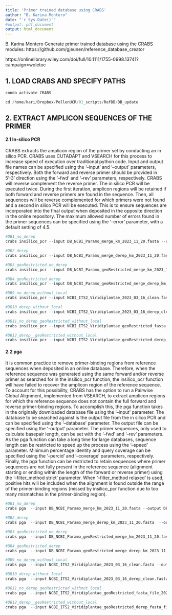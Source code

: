 ```yaml
---
title: 'Primer trained database using CRABS'
author: "B. Karina Montero"
date: "`r Sys.Date()`"
#output: pdf_document
output: html_document
---
```



B. Karina Montero
Generate primer trained database using the CRABS modules: https://github.com/gjeunen/reference_database_creator

https://onlinelibrary.wiley.com/doi/full/10.1111/1755-0998.13741?campaign=woletoc


## 1. LOAD CRABS AND SPECIFY PATHS

```r

conda activate CRABS

cd /home/kari/Dropbox/PollenUCR/01_scripts/RefDB/DB_update


 ```


## 2. EXTRACT AMPLICON SEQUENCES OF THE PRIMER


#### 2.1 In-silico PCR
CRABS extracts the amplicon region of the primer set by conducting an in silico PCR. CRABS uses CUTADAPT and VSEARCH for this process to increase speed of execution over traditional python code. Input and output file names can be specified using the '--input' and '--output' parameters, respectively. Both the forward and reverse primer should be provided in 5'-3' direction using the '--fwd' and '--rev' parameters, respectively. CRABS will reverse complement the reverse primer. The in silico PCR will be executed twice. During the first iteration, amplicon regions will be retained if both forward and reverse primers are found in the sequence. Then, all sequences will be reverse complemented for which primers were not found and a second in silico PCR will be executed. This is to ensure sequences are incorporated into the final output when deposited in the opposite direction in the online repository. The maximum allowed number of errors found in the primer sequences can be specified using the '--error' parameter, with a default setting of 4.5.

```r

#DB1_no_derep
crabs insilico_pcr --input DB_NCBI_Paramo_merge_km_2023_11_20.fasta --output DB_NCBI_Paramo_merge_km_2023_11_20_extract_insilico.fasta --fwd YGACTCTCGGCAACGGATA --rev CCGCTTAKTGATATGCTTAAA --error 4.5

#DB2_derep
crabs insilico_pcr --input DB_NCBI_Paramo_merge_derep_km_2023_11_20.fasta --output DB_NCBI_Paramo_merge_derep_km_2023_11_20_extract_insilico.fasta --fwd YGACTCTCGGCAACGGATA --rev CCGCTTAKTGATATGCTTAAA --error 4.5

#DB3_geoRestricted_no_derep
crabs insilico_pcr --input DB_NCBI_Paramo_geoRestricted_merge_km_2023_11_20.fasta --output DB_NCBI_Paramo_geoRestricted_merge_km_2023_11_20_extract_insilico.fasta --fwd YGACTCTCGGCAACGGATA --rev CCGCTTAKTGATATGCTTAAA --error 4.5

#DB4_geoRestricted_derep
crabs insilico_pcr --input DB_NCBI_Paramo_geoRestricted_merge_derep_km_2023_11_20.fasta --output DB_NCBI_Paramo_geoRestricted_merge_derep_km_2023_11_20_extract_insilico.fasta --fwd YGACTCTCGGCAACGGATA --rev CCGCTTAKTGATATGCTTAAA --error 4.5

#DB9_no_derep_without_local
crabs insilico_pcr --input NCBI_ITS2_Viridiplantae_2023_03_16_clean.fasta --output NCBI_ITS2_Viridiplantae_2023_11_20_extract_insilico.fasta --fwd YGACTCTCGGCAACGGATA --rev CCGCTTAKTGATATGCTTAAA --error 4.5

#DB10_derep_without_local
crabs insilico_pcr --input NCBI_ITS2_Viridiplantae_2023_03_16_derep_clean.fasta --output NCBI_ITS2_Viridiplantae_derep_2023_11_20_extract_insilico.fasta --fwd YGACTCTCGGCAACGGATA --rev CCGCTTAKTGATATGCTTAAA --error 4.5

#DB11_no_derep_geoRestricted_without_local
crabs insilico_pcr --input NCBI_ITS2_Viridiplantae_geoRestricted_fasta_file_2023_05_10.fasta --output NCBI_ITS2_Viridiplantae_geoRestricted_2023_11_20_extract_insilico.fasta --fwd YGACTCTCGGCAACGGATA --rev CCGCTTAKTGATATGCTTAAA --error 4.5

#DB12_derep__geoRestricted_without_local
crabs insilico_pcr --input NCBI_ITS2_Viridiplantae_geoRestricted_derep_fasta_file_2023_05_10.fasta --output NCBI_ITS2_Viridiplantae_geoRestricted_derep_2023_11_20_extract_insilico.fasta --fwd YGACTCTCGGCAACGGATA --rev CCGCTTAKTGATATGCTTAAA --error 4.5

 ```

#### 2.2 pga

It is common practice to remove primer-binding regions from reference sequences when deposited in an online database. Therefore, when the reference sequence was generated using the same forward and/or reverse primer as searched for in the insilico_pcr function, the insilico_pcr function will have failed to recover the amplicon region of the reference sequence. To account for this possibility, CRABS has the option to run a Pairwise Global Alignment, implemented from VSEARCH, to extract amplicon regions for which the reference sequence does not contain the full forward and reverse primer-binding regions. To accomplish this, the pga function takes in the originally downloaded database file using the '--input' parameter. The database to be searched against is the output file from the in silico PCR and can be specified using the '--database' parameter. The output file can be specified using the '--output' parameter. The primer sequences, only used to calculate basepair length, can be set with the '--fwd' and '--rev' parameters. As the pga function can take a long time for large databases, sequence length can be restricted to speed up the process using the '--speed' parameter. Minimum percentage identity and query coverage can be specified using the '--percid' and '--coverage' parameters, respectively. Finally, the pga function can be restricted to retain sequences where primer sequences are not fully present in the reference sequence (alignment starting or ending within the length of the forward or reverse primer) using the '--filter_method strict' parameter. When '--filter_method relaxed' is used, positive hits will be included when the alignment is found outside the range of the primer-binding regions (missed by insilico_pcr function due to too many mismatches in the primer-binding region).


```r

#DB1_no_derep
crabs pga  --input DB_NCBI_Paramo_merge_km_2023_11_20.fasta --output DB_NCBI_Paramo_merge_km_2023_11_20_extract_pga.fasta --database DB_NCBI_Paramo_merge_km_2023_11_20_extract_insilico.fasta --fwd YGACTCTCGGCAACGGATA --rev CCGCTTAKTGATATGCTTAAA --speed medium --percid 0.95 --coverage 0.95 --filter_method strict

#DB2_derep
crabs pga  --input DB_NCBI_Paramo_merge_derep_km_2023_11_20.fasta  --output DB_NCBI_Paramo_merge_derep_km_2023_11_20_extract_pga.fasta --database DB_NCBI_Paramo_merge_derep_km_2023_11_20_extract_insilico.fasta --fwd YGACTCTCGGCAACGGATA --rev CCGCTTAKTGATATGCTTAAA --speed medium --percid 0.95 --coverage 0.95 --filter_method strict

#DB3_geoRestricted_no_derep
crabs pga  --input DB_NCBI_Paramo_geoRestricted_merge_km_2023_11_20.fasta --output DB_NCBI_Paramo_geoRestricted_merge_km_2023_11_20_extract_pga.fasta --database DB_NCBI_Paramo_geoRestricted_merge_km_2023_11_20_extract_insilico.fasta --fwd YGACTCTCGGCAACGGATA --rev CCGCTTAKTGATATGCTTAAA --speed medium --percid 0.95 --coverage 0.95 --filter_method strict

#DB4_geoRestricted_derep
crabs pga  --input DB_NCBI_Paramo_geoRestricted_merge_derep_km_2023_11_20.fasta --output DB_NCBI_Paramo_geoRestricted_merge_derep_km_2023_11_20_extract_pga.fasta --database DB_NCBI_Paramo_geoRestricted_merge_derep_km_2023_11_20_extract_insilico.fasta --fwd YGACTCTCGGCAACGGATA --rev CCGCTTAKTGATATGCTTAAA --speed medium --percid 0.95 --coverage 0.95 --filter_method strict

#DB9_no_derep_without_local
crabs pga  --input NCBI_ITS2_Viridiplantae_2023_03_16_clean.fasta --output  NCBI_ITS2_Viridiplantae_2023_11_20_extract_pga.fasta --database NCBI_ITS2_Viridiplantae_2023_11_20_extract_insilico.fasta --fwd YGACTCTCGGCAACGGATA --rev CCGCTTAKTGATATGCTTAAA --speed medium --percid 0.95 --coverage 0.95 --filter_method strict

#DB10_derep_without_local
crabs pga  --input NCBI_ITS2_Viridiplantae_2023_03_16_derep_clean.fasta --output  NCBI_ITS2_Viridiplantae_derep_2023_11_20_extract_pga.fasta --database NCBI_ITS2_Viridiplantae_derep_2023_11_20_extract_insilico.fasta --fwd YGACTCTCGGCAACGGATA --rev CCGCTTAKTGATATGCTTAAA --speed medium --percid 0.95 --coverage 0.95 --filter_method strict

#DB11_no_derep_geoRestricted_without_local
crabs pga  --input NCBI_ITS2_Viridiplantae_geoRestricted_fasta_file_2023_05_10.fasta --output  NCBI_ITS2_Viridiplantae_geoRestricted_2023_11_20_extract_pga.fasta --database NCBI_ITS2_Viridiplantae_geoRestricted_2023_11_20_extract_insilico.fasta --fwd YGACTCTCGGCAACGGATA --rev CCGCTTAKTGATATGCTTAAA --speed medium --percid 0.95 --coverage 0.95 --filter_method strict

#DB12_derep__geoRestricted_without_local
crabs pga  --input NCBI_ITS2_Viridiplantae_geoRestricted_derep_fasta_file_2023_05_10.fasta --output  NCBI_ITS2_Viridiplantae_geoRestricted_derep_2023_11_20_extract_pga.fasta --database NCBI_ITS2_Viridiplantae_geoRestricted_derep_2023_11_20_extract_insilico.fasta --fwd YGACTCTCGGCAACGGATA --rev CCGCTTAKTGATATGCTTAAA --speed medium --percid 0.95 --coverage 0.95 --filter_method strict


 ```
